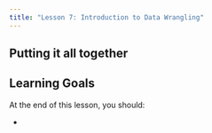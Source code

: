 ```yaml
---
title: "Lesson 7: Introduction to Data Wrangling"
---
```



::: {.callout-tip}
## Putting it all together


:::

::: {.callout-caution collapse="true"}
## Learning Goals

At the end of this lesson, you should: 

* 
:::